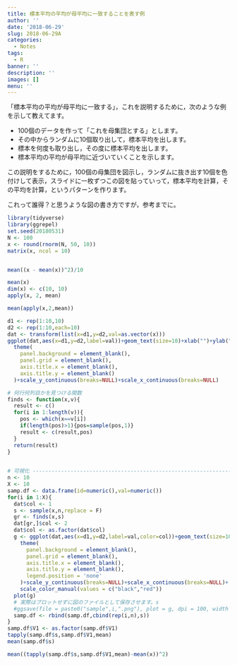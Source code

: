 ```yaml
---
title: 標本平均の平均が母平均に一致することを表す例
author: ''
date: '2018-06-29'
slug: 2018-06-29A
categories:
  - Notes
tags:
  - R
banner: ''
description: ''
images: []
menu: ''
---
```


「標本平均の平均が母平均に一致する」，これを説明するために，次のような例を示して教えてます。

+ 100個のデータを作って「これを母集団とする」とします。
+ その中からランダムに10個取り出して，標本平均を出します。
+ 標本を何度も取り出し，その度に標本平均を出します。
+ 標本平均の平均が母平均に近づいていくことを示します。

この説明をするために，100個の母集団を図示し，ランダムに抜き出す10個を色付けして表示，スライドに一枚ずつこの図を貼っていって，標本平均を計算，その平均を計算，というパターンを作ります。


これって誰得？と思うような図の書き方ですが，参考までに。


<!--more-->

```r
library(tidyverse)
library(ggrepel)
set.seed(20180531)
N <- 100
x <- round(rnorm(N, 50, 10))
matrix(x, ncol = 10)


mean((x - mean(x))^2)/10

mean(x)
dim(x) <- c(10, 10)
apply(x, 2, mean)

mean(apply(x,2,mean))

d1 <- rep(1:10,10)
d2 <- rep(1:10,each=10)
dat <- transform(list(x=d1,y=d2,val=as.vector(x)))
ggplot(dat,aes(x=d1,y=d2,label=val))+geom_text(size=10)+xlab("")+ylab("")+
  theme(
    panel.background = element_blank(),
    panel.grid = element_blank(),
    axis.title.x = element_blank(),
    axis.title.y = element_blank()
  )+scale_y_continuous(breaks=NULL)+scale_x_continuous(breaks=NULL)

# 何行何列目かを見つける関数
finds <- function(x,v){
  result <- c()
  for(i in 1:length(v)){
    pos <- which(x==v[i])
    if(length(pos)>1){pos=sample(pos,1)}
    result <- c(result,pos)
  }
  return(result)
}
 

# 可視化 ---------------------------------------------------------------------
n <- 10
X <- 10
samp.df <- data.frame(id=numeric(),val=numeric())
for(i in 1:X){
  dat$col <- 1
  s <- sample(x,n,replace = F)
  gr <- finds(x,s)
  dat[gr,]$col <- 2
  dat$col <- as.factor(dat$col)
  g <- ggplot(dat,aes(x=d1,y=d2,label=val,color=col))+geom_text(size=10)+xlab("")+ylab("")+
    theme(
      panel.background = element_blank(),
      panel.grid = element_blank(),
      axis.title.x = element_blank(),
      axis.title.y = element_blank(),
      legend.position = 'none'
    )+scale_y_continuous(breaks=NULL)+scale_x_continuous(breaks=NULL)+
    scale_color_manual(values = c("black","red"))
  plot(g)
  # 実際はプロットせずに図のファイルとして保存させます。s
  #ggsave(file = paste0("sample",i,".png"), plot = g, dpi = 100, width = 10,height = 5)
  samp.df <- rbind(samp.df,cbind(rep(i,n),s))
}
samp.df$V1 <- as.factor(samp.df$V1)
tapply(samp.df$s,samp.df$V1,mean)
mean(samp.df$s)

mean((tapply(samp.df$s,samp.df$V1,mean)-mean(x))^2)
```